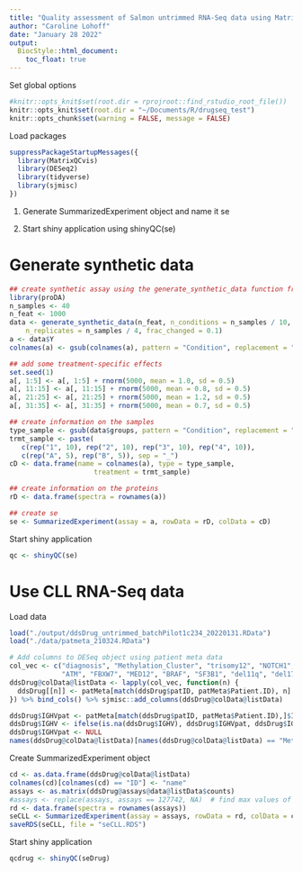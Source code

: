 ```yaml
---
title: "Quality assessment of Salmon untrimmed RNA-Seq data using MatrixQCvis"
author: "Caroline Lohoff"
date: "January 28 2022"
output:
  BiocStyle::html_document:
    toc_float: true
---
```


Set global options
```r
#knitr::opts_knit$set(root.dir = rprojroot::find_rstudio_root_file())
knitr::opts_knit$set(root.dir = "~/Documents/R/drugseq_test")
knitr::opts_chunk$set(warning = FALSE, message = FALSE)
```

Load packages
```r
suppressPackageStartupMessages({
  library(MatrixQCvis)
  library(DESeq2)
  library(tidyverse)
  library(sjmisc)
})
```


1. Generate SummarizedExperiment object and name it se

2. Start shiny application using shinyQC(se)

# Generate synthetic data
```r
## create synthetic assay using the generate_synthetic_data function from the proDA package
library(proDA)
n_samples <- 40
n_feat <- 1000
data <- generate_synthetic_data(n_feat, n_conditions = n_samples / 10, 
    n_replicates = n_samples / 4, frac_changed = 0.1)
a <- data$Y
colnames(a) <- gsub(colnames(a), pattern = "Condition", replacement = "Sample")

## add some treatment-specific effects
set.seed(1)
a[, 1:5] <- a[, 1:5] + rnorm(5000, mean = 1.0, sd = 0.5)
a[, 11:15] <- a[, 11:15] + rnorm(5000, mean = 0.8, sd = 0.5)
a[, 21:25] <- a[, 21:25] + rnorm(5000, mean = 1.2, sd = 0.5)
a[, 31:35] <- a[, 31:35] + rnorm(5000, mean = 0.7, sd = 0.5)

## create information on the samples
type_sample <- gsub(data$groups, pattern = "Condition", replacement = "Type")
trmt_sample <- paste(
   c(rep("1", 10), rep("2", 10), rep("3", 10), rep("4", 10)),
   c(rep("A", 5), rep("B", 5)), sep = "_")
cD <- data.frame(name = colnames(a), type = type_sample, 
                     treatment = trmt_sample)

## create information on the proteins
rD <- data.frame(spectra = rownames(a))

## create se
se <- SummarizedExperiment(assay = a, rowData = rD, colData = cD)
```

Start shiny application
```r
qc <- shinyQC(se)
```

# Use CLL RNA-Seq data

Load data
```r
load("./output/ddsDrug_untrimmed_batchPilot1c234_20220131.RData")
load("./data/patmeta_210324.RData")

# Add columns to DESeq object using patient meta data
col_vec <- c("diagnosis", "Methylation_Cluster", "trisomy12", "NOTCH1", "TP53",
             "ATM", "FBXW7", "MED12", "BRAF", "SF3B1", "del11q", "del17p", "del13q")
ddsDrug@colData@listData <- lapply(col_vec, function(n) {
  ddsDrug[[n]] <- patMeta[match(ddsDrug$patID, patMeta$Patient.ID), n]
}) %>% bind_cols() %>% sjmisc::add_columns(ddsDrug@colData@listData)

ddsDrug$IGHVpat <- patMeta[match(ddsDrug$patID, patMeta$Patient.ID),]$IGHV.status
ddsDrug$IGHV <- ifelse(is.na(ddsDrug$IGHV), ddsDrug$IGHVpat, ddsDrug$IGHV)
ddsDrug$IGHVpat <- NULL
names(ddsDrug@colData@listData)[names(ddsDrug@colData@listData) == "Methylation_Cluster"] <- "Methylation"
```

Create SummarizedExperiment object
```r
cd <- as.data.frame(ddsDrug@colData@listData)
colnames(cd)[colnames(cd) == "ID"] <- "name"
assays <- as.matrix(ddsDrug@assays@data@listData$counts)
#assays <- replace(assays, assays == 127742, NA)  # find max values of a matrix
rd <- data.frame(spectra = rownames(assays))
seCLL <- SummarizedExperiment(assay = assays, rowData = rd, colData = cd)
saveRDS(seCLL, file = "seCLL.RDS")
```

Start shiny application
```r
qcdrug <- shinyQC(seDrug)
```

